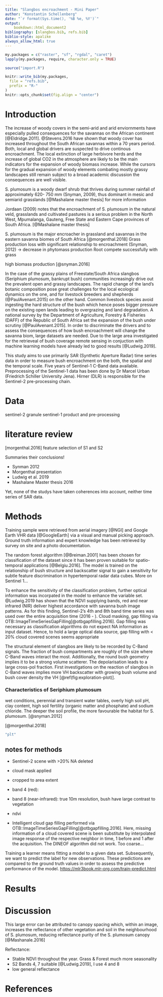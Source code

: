 ```yaml
---
title: "Slangbos encroachment - Mini Paper"
author: "Konstantin Schellenberg"
date: "`r format(Sys.time(), '%B %e, %Y')`"
output: 
    bookdown::html_document2
bibliography: [slangbos.bib, refs.bib]
biblio-style: apalike
always_allow_html: true
---
```


<style>
.html-widget {
    margin: auto;
}
</style>

```r

my.packages = c("raster", "sf", "rgdal", "caret")
lapply(my.packages, require, character.only = TRUE)

source("import.R")
```


```r
knitr::write_bib(my.packages,
  file = "refs.bib",
  prefix = "R-"
)
knitr::opts_chunk$set(fig.align = "center")
```

# Introduction

The increase of woody covers in the semi-arid and arid enviornments have especially pulled consequences for the savannas on the African continent [@Eldridge.2011]. @Stevens.2016 have shown that woody cover has increased throughout the South African savannas within a 70 years period. Both, local and global drivers are suspected to drive continous encroachment. The local extinction of large herbivore herds and the increase of global CO2 in the atmosphere are likely to be the main indicators for the expansion of woody biomass increase. While the cursors for the gradual expansion of woody elements combating mostly grassy landscapes still remain subject to a broad academic discussion the consequences are well visible. 

S. plumosum is a woody dwarf shrub that thrives during summer rainfall of approximately 620-
750 mm (Snyman, 2009), thus dominant in mesic and semiarid grasslands [@Mashalane master thesis] for more information

Jordaan (2009) notes that the encroachment of
S. plumosum in the natural veld, grasslands and cultivated pastures is a serious problem in the
North West, Mpumalanga, Gauteng, Free State and Eastern Cape provinces of South Africa. [@Mashalane master thesis]

S. plumosum is the major encroacher in grassland and savannas in the eastern savanna biomes of South Africa [@morgenthal.2018]
Grass production loss with significant relationship to encroachment (Snyman, 2012) 
-> decrease in phytomass production
Root compete successfully with grass

high biomass production [@snyman.2016]

In the case of the grassy plains of Freestate/South Africa slangbos (Seriphium plumosum, bankrupt bush) communities increasingly drive out the prevalent open and grassy landscapes. The rapid change of the land's botanic composition pose great challenges for the local ecological dynamics on the one, and for livestock breeders and shepherds (@PaulAvenant.2015) on the other hand. Common livestock species avoid ingesting the hard structure of the bush which hence poses bigger pressure on the existing open lands leading to overgrazing and land degradation. A national survey by the Department of Agriculture, Forestry & Fisheries (DAFF) of the Republic of South Africa set the expansion of the bush under scrutiny [@PaulAvenant.2015]. In order to discriminate the drivers and to assess the consequences of how bush encroachment will change the savanna biom, large datasets are needed. Due to the large area investigated for the retrieveal of bush coverage remote sensing in conjuction with machine learning models have already led to good results [@Ludwig.2019].

This study aims to use primarily SAR (Synthetic Aperture Radar) time series data in order to measure bush encroachment on the both, the spatial and the temporal scale. Five years of Sentinel-1 C-Band data available.
Preprocessing of the Sentinel-1 data has been done by Dr Marcel Urban (Friedrich Schiller University Jena). Hirner (DLR) is responsible for the Sentinel-2 pre-processing chain. 

# Data

sentinel-2 granule
sentinel-1 product and pre-processing

# literature review

[morgenthal.2016] feature selection of S1 and S2

Summaries their conclusions!

- Synman 2012
- Morgenthal presentation
- Ludwig et al. 2019
- Mashalane Master thesis 2016

Yet, none of the studys have taken coherences into account, neither time series of SAR data.

# Methods

Training sample were retrieved from aerial imagery [@NGI] and Google Earth VHR data [@GoogleEarth] via a visual and manual picking approach. Ground truth information and expert knowledge has been retrieved by survey on site and a photo documentation. 

The random forest algorithm [@Breiman.2001] has been chosen for classification of the dataset since it has been proven suitable for spatio-temporal applications [@Belgiu.2016]. The model is trained on the relationship of bush structure and backscatter signal to gain a sensitivity for subtle feature discrimination in hypertemporal radar data cubes. More on Sentinel 1...

To enhance the sensitivity of the classification problem, further optical information was incorpated in the model to enhance the variable set. @Ludwig.2019 has shown that the NDVI supplying bands, red and near infrared (NIR) deliver highest accordance with savanna bush image patterns. As for this finding, Sentinel-2's 4th and 8th band time series was used over the entire acquisition time (2016 - ). Cloud masking, gap filling via OTB::ImageTimeSeriesGapFilling[@otbgapfilling.2016]. Gap filling was necessary as classification algorithms do not expect NA information as input dataset. Hence, to hold a large optical data source, gap filling with < 20% cloud covered scenes seems appropriate 

The structural element of slangbos are likely to be recorded by C-Band signals. The fraction of bush compartments are roughly of the size where C-Band waves interact the most. Additionally, the round bush geometry implies it to be a strong volume scatterer. The depolarisation leads to a large cross-pol fraction. First investigations on the reaction of slangbos in C-Band waves implies more VH backscatter with growing bush volume and bush cover density the VH [\@ref(fig:exploration-plot)].

### Characteristics of Seriphium plumosum
 wet conditions, perennial and transient water tables, overly high soil pH, clay content, high soil fertility (organic matter and phosphate) and sodium chloride. The deeper the soil profile, the more favourable the habitat for S. plumosum. [@snyman.2012]

[@morgenthal.2018]


```r
"plt"
```

## notes for methods

- Sentinel-2 scene with >20% NA deleted
- cloud mask applied
- cropped to area extent
- band 4 (red): 
- band 8 (near-infrared): true 10m resolution, bush have large contrast to vegetation
- ndvi

- Intelligent cloud gap filling performed via OTB::ImageTimeSeriesGapFilling[@otbgapfilling.2016]. Here, missing information of a cloud covered scene is been substitute by interpolated image response of the respective neighbor in time, 1 before and 1 after the acquisition. The DINEOF algorithm did not work. Too coarse...

Training a learner means fitting a model to a given data set. Subsequently, we want to predict the label for new observations. These predictions are compared to the ground truth values in order to assess the predictive performance of the model. <https://mlr3book.mlr-org.com/train-predict.html>

# Results

# Discussion

This large error can be attributed to canopy
spacing which, within an image, increases the reflectance of other vegetation and soil in the
neighbourhood of S. plumosum, reducing reflectance purity of the S. plumosum canopy [@Mashanale.2016]

Reflectance:

- Stable NDVI throughout the year. Grass & Forest much more seasonality
- S2 Bands 4, 7 suitable [@Ludwig.2019], I use 4 and 8
- low general reflectance

# References
